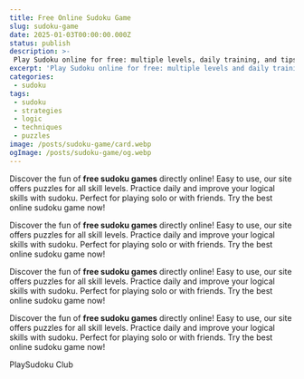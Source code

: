 ```yaml
---
title: Free Online Sudoku Game
slug: sudoku-game
date: 2025-01-03T00:00:00.000Z
status: publish
description: >-
 Play Sudoku online for free: multiple levels, daily training, and tips to improve logic and strategy.
excerpt: 'Play Sudoku online for free: multiple levels and daily training.'
categories:
 - sudoku
tags:
 - sudoku
 - strategies
 - logic
 - techniques
 - puzzles
image: /posts/sudoku-game/card.webp
ogImage: /posts/sudoku-game/og.webp
---
```


Discover the fun of **free sudoku games** directly online! Easy to use, our site offers puzzles for all skill levels. Practice daily and improve your logical skills with sudoku. Perfect for playing solo or with friends. Try the best online sudoku game now!

Discover the fun of **free sudoku games** directly online! Easy to use, our site offers puzzles for all skill levels. Practice daily and improve your logical skills with sudoku. Perfect for playing solo or with friends. Try the best online sudoku game now!

Discover the fun of **free sudoku games** directly online! Easy to use, our site offers puzzles for all skill levels. Practice daily and improve your logical skills with sudoku. Perfect for playing solo or with friends. Try the best online sudoku game now!

Discover the fun of **free sudoku games** directly online! Easy to use, our site offers puzzles for all skill levels. Practice daily and improve your logical skills with sudoku. Perfect for playing solo or with friends. Try the best online sudoku game now!

PlaySudoku Club